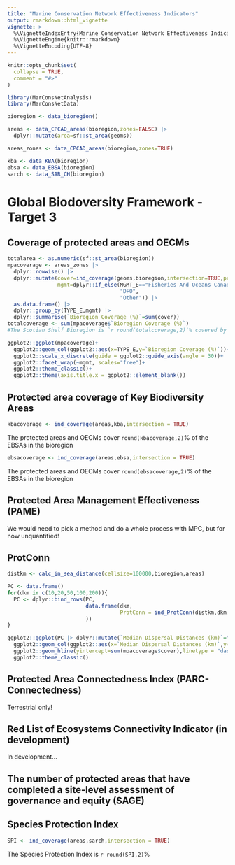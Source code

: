 ```yaml
---
title: "Marine Conservation Network Effectiveness Indicators"
output: rmarkdown::html_vignette
vignette: >
  %\VignetteIndexEntry{Marine Conservation Network Effectiveness Indicators}
  %\VignetteEngine{knitr::rmarkdown}
  %\VignetteEncoding{UTF-8}
---
```


```r
knitr::opts_chunk$set(
  collapse = TRUE,
  comment = "#>"
)
```


```r
library(MarConsNetAnalysis)
library(MarConsNetData)
```

```r
bioregion <- data_bioregion()

areas <- data_CPCAD_areas(bioregion,zones=FALSE) |> 
  dplyr::mutate(area=sf::st_area(geoms))

areas_zones <- data_CPCAD_areas(bioregion,zones=TRUE)

kba <- data_KBA(bioregion)
ebsa <- data_EBSA(bioregion)
sarch <- data_SAR_CH(bioregion)
```



# Global Biodoversity Framework - Target 3

## Coverage of protected areas and OECMs

```r
totalarea <- as.numeric(sf::st_area(bioregion))
mpacoverage <- areas_zones |> 
  dplyr::rowwise() |> 
  dplyr::mutate(cover=ind_coverage(geoms,bioregion,intersection=TRUE,proportion=FALSE),
                mgmt=dplyr::if_else(MGMT_E=="Fisheries And Oceans Canada",
                                    "DFO",
                                    "Other")) |> 
  as.data.frame() |> 
  dplyr::group_by(TYPE_E,mgmt) |> 
  dplyr::summarise(`Bioregion Coverage (%)`=sum(cover))
totalcoverage <- sum(mpacoverage$`Bioregion Coverage (%)`)
#The Scotian Shelf Bioregion is `r round(totalcoverage,2)`% covered by protected areas and OECMs.
```



```r
ggplot2::ggplot(mpacoverage)+
  ggplot2::geom_col(ggplot2::aes(x=TYPE_E,y=`Bioregion Coverage (%)`))+
  ggplot2::scale_x_discrete(guide = ggplot2::guide_axis(angle = 30))+
  ggplot2::facet_wrap(~mgmt, scales="free")+
  ggplot2::theme_classic()+
  ggplot2::theme(axis.title.x = ggplot2::element_blank())

```


## Protected area coverage of Key Biodiversity Areas

```r
kbacoverage <- ind_coverage(areas,kba,intersection = TRUE)
```

The protected areas and OECMs cover `round(kbacoverage,2)`% of the EBSAs in the bioregion

```r
ebsacoverage <- ind_coverage(areas,ebsa,intersection = TRUE)
```

The protected areas and OECMs cover `round(ebsacoverage,2)`% of the EBSAs in the bioregion

## Protected Area Management Effectiveness (PAME)

We would need to pick a method and do a whole process with MPC, but for now unquantified!


## ProtConn

```r
distkm <- calc_in_sea_distance(cellsize=100000,bioregion,areas)

PC <- data.frame()
for(dkm in c(10,20,50,100,200)){
  PC <- dplyr::bind_rows(PC,
                         data.frame(dkm,
                                    ProtConn = ind_ProtConn(distkm,dkm,bioregion)
                         ))
}

ggplot2::ggplot(PC |> dplyr::mutate(`Median Dispersal Distances (km)`=factor(dkm,levels=unique(dkm))))+
  ggplot2::geom_col(ggplot2::aes(x=`Median Dispersal Distances (km)`,y=ProtConn))+
  ggplot2::geom_hline(yintercept=sum(mpacoverage$cover),linetype = "dashed")+
  ggplot2::theme_classic()

```

## Protected Area Connectedness Index (PARC-Connectedness)

Terrestrial only!

## Red List of Ecosystems Connectivity Indicator (in development)

In development...

## The number of protected areas that have completed a site-level assessment of governance and equity (SAGE)

## Species Protection Index

```r
SPI <- ind_coverage(areas,sarch,intersection = TRUE)
```
The Species Protection Index is `r round(SPI,2)`%
